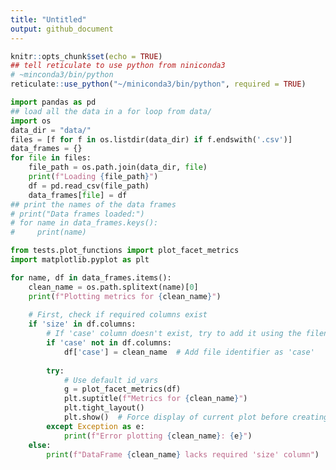 ```yaml
---
title: "Untitled"
output: github_document
---
```


```r
knitr::opts_chunk$set(echo = TRUE)
## tell reticulate to use python from niniconda3
# ~minconda3/bin/python
reticulate::use_python("~/miniconda3/bin/python", required = TRUE)
```


```python
import pandas as pd
## load all the data in a for loop from data/ 
import os
data_dir = "data/"
files = [f for f in os.listdir(data_dir) if f.endswith('.csv')]
data_frames = {}
for file in files:
    file_path = os.path.join(data_dir, file)
    print(f"Loading {file_path}")
    df = pd.read_csv(file_path)
    data_frames[file] = df
## print the names of the data frames
# print("Data frames loaded:")
# for name in data_frames.keys():
#     print(name)
```


```python
from tests.plot_functions import plot_facet_metrics
import matplotlib.pyplot as plt

for name, df in data_frames.items():
    clean_name = os.path.splitext(name)[0]
    print(f"Plotting metrics for {clean_name}")
    
    # First, check if required columns exist
    if 'size' in df.columns:
        # If 'case' column doesn't exist, try to add it using the filename
        if 'case' not in df.columns:
            df['case'] = clean_name  # Add file identifier as 'case'
            
        try:
            # Use default id_vars
            g = plot_facet_metrics(df)
            plt.suptitle(f"Metrics for {clean_name}")
            plt.tight_layout()
            plt.show()  # Force display of current plot before creating next one
        except Exception as e:
            print(f"Error plotting {clean_name}: {e}")
    else:
        print(f"DataFrame {clean_name} lacks required 'size' column")
```

